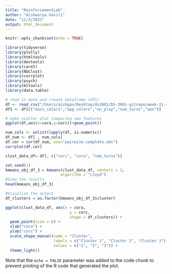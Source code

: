 ```yaml
---
title: "ReinforcementLab"
author: "Aishwarya Gavili"
date: "11/3/2021"
output: html_document
---
```


```r
knitr::opts_chunk$set(echo = TRUE)
```


```r
library(tidyverse)
library(plotly)
library(htmltools)
library(devtools)
library(caret)
library(NbClust)
library(corrplot)
library(psych)
library(mltools)
library(data.table)
```

```r
# read in data and create dataframe (df1)
df <- read_csv("/Users/aishgav/Desktop/ds3001/DS-3001-gitrepo/week-11-reinforcement-lab/data-frame.csv")
df1 <- df[c("main_colors","opp_colors","on_play","num_turns","won")]

# make scatter plot comparing new features
ggplot(df,aes(x=cora,y=corc))+geom_point()
```

```r
num_cols <- unlist(lapply(df, is.numeric))
df_num <- df[ , num_cols]
df.cor = cor(df_num, use="pairwise.complete.obs")
corrplot(df.cor)
```
```r
clust_data_df= df[, c("corc", "cora", "num_turns")] 
```

```r
set.seed(1)
kmeans_obj_df_3 = kmeans(clust_data_df, centers = 3, 
                        algorithm = "Lloyd") 
#View the results
head(kmeans_obj_df_3)
```
```r
#Visualize the output
df_clusters = as.factor(kmeans_obj_df_3$cluster)

ggplot(clust_data_df, aes(x = cora, 
                            y = corc,
                            shape = df_clusters)) + 
  geom_point(size = 6) +
  xlab("cora") +
  ylab("corc") +
  scale_shape_manual(name = "Cluster", 
                     labels = c("Cluster 1", "Cluster 2", "Cluster 3"),
                     values = c("1", "2", "3")) +
  theme_light()
```

Note that the `echo = FALSE` parameter was added to the code chunk to prevent printing of the R code that generated the plot.
